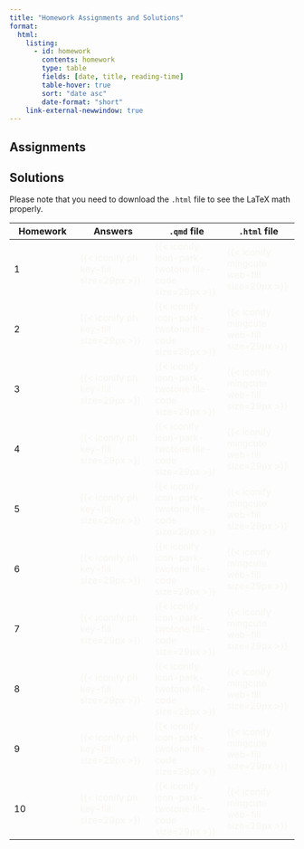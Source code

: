 ```yaml
---
title: "Homework Assignments and Solutions"
format: 
  html:
    listing: 
      - id: homework
        contents: homework
        type: table
        fields: [date, title, reading-time]
        table-hover: true
        sort: "date asc"
        date-format: "short"
    link-external-newwindow: true
---
```


## Assignments

::: {#homework}
:::

## Solutions

Please note that you need to download the `.html` file to see the LaTeX math properly.

| Homework | Answers                                                         | `.qmd` file                                                                     | `.html` file                                                          |
|--------------|----------------|---------------|---------------|
| 1        | [{{< iconify ph key-fill size=29px >}}]{style="color:#f8f5f0;"} | [{{< iconify icon-park-twotone file-code size=29px >}}]{style="color:#f8f5f0;"} | [{{< iconify mingcute web-fill size=29px >}}]{style="color:#f8f5f0;"} |
| 2        | [{{< iconify ph key-fill size=29px >}}]{style="color:#f8f5f0;"} | [{{< iconify icon-park-twotone file-code size=29px >}}]{style="color:#f8f5f0;"} | [{{< iconify mingcute web-fill size=29px >}}]{style="color:#f8f5f0;"} |
| 3        | [{{< iconify ph key-fill size=29px >}}]{style="color:#f8f5f0;"} | [{{< iconify icon-park-twotone file-code size=29px >}}]{style="color:#f8f5f0;"} | [{{< iconify mingcute web-fill size=29px >}}]{style="color:#f8f5f0;"} |
| 4        | [{{< iconify ph key-fill size=29px >}}]{style="color:#f8f5f0;"} | [{{< iconify icon-park-twotone file-code size=29px >}}]{style="color:#f8f5f0;"} | [{{< iconify mingcute web-fill size=29px >}}]{style="color:#f8f5f0;"} |
| 5        | [{{< iconify ph key-fill size=29px >}}]{style="color:#f8f5f0;"} | [{{< iconify icon-park-twotone file-code size=29px >}}]{style="color:#f8f5f0;"} | [{{< iconify mingcute web-fill size=29px >}}]{style="color:#f8f5f0;"} |
| 6        | [{{< iconify ph key-fill size=29px >}}]{style="color:#f8f5f0;"} | [{{< iconify icon-park-twotone file-code size=29px >}}]{style="color:#f8f5f0;"} | [{{< iconify mingcute web-fill size=29px >}}]{style="color:#f8f5f0;"} |
| 7        | [{{< iconify ph key-fill size=29px >}}]{style="color:#f8f5f0;"} | [{{< iconify icon-park-twotone file-code size=29px >}}]{style="color:#f8f5f0;"} | [{{< iconify mingcute web-fill size=29px >}}]{style="color:#f8f5f0;"} |
| 8        | [{{< iconify ph key-fill size=29px >}}]{style="color:#f8f5f0;"} | [{{< iconify icon-park-twotone file-code size=29px >}}]{style="color:#f8f5f0;"} | [{{< iconify mingcute web-fill size=29px >}}]{style="color:#f8f5f0;"} |
| 9        | [{{< iconify ph key-fill size=29px >}}]{style="color:#f8f5f0;"} | [{{< iconify icon-park-twotone file-code size=29px >}}]{style="color:#f8f5f0;"} | [{{< iconify mingcute web-fill size=29px >}}]{style="color:#f8f5f0;"} |
| 10       | [{{< iconify ph key-fill size=29px >}}]{style="color:#f8f5f0;"} | [{{< iconify icon-park-twotone file-code size=29px >}}]{style="color:#f8f5f0;"} | [{{< iconify mingcute web-fill size=29px >}}]{style="color:#f8f5f0;"} |
